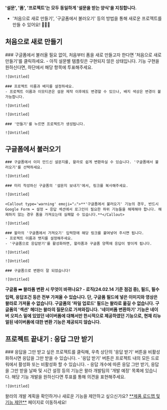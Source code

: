 
<Callout type='warning' emoji="⚠️">**'설문', '폼', '프로젝트'는 모두 동일하게 '설문을 받는 양식'을 지칭합니다.**</Callout>

- '처음으로 새로 만들기', '구글폼에서 불러오기' 등의 방법을 통해 새로운 프로젝트를 만들 수 있어요! 🙆🏻‍♀️

## 처음으로 새로 만들기

<Steps>
    ### 구글폼에서 불러올 필요 없이, 처음부터 폼을 새로 만들고자 한다면 '처음으로 새로 만들기'를 클릭하세요.
    - 아직 설문별 템플릿은 구현되지 않은 상태입니다. 기능 구현을 원하신다면, 하단에서 해당 항목에 투표해주세요.

    ![Untitled]

    ### 프로젝트 이름과 배지를 설정하세요.
    - 프로젝트 이름과 이모티콘은 설문 제작 이후에도 변경할 수 있으나, 배지 색상은 변경이 불가능합니다.

    ![Untitled]

    ![Untitled]

    ### '만들기'를 누르면 프로젝트가 생성됩니다.

    ![Untitled]

</Steps>

## 구글폼에서 불러오기

<Steps>

    ### 구글폼에서 이미 만드신 설문지를, 왈라로 쉽게 변환하실 수 있습니다. '구글폼에서 불러오기'를 선택하세요.

    ![Untitled]

    ### 미리 작성하신 구글폼의 '설문지 보내기'에서, 링크를 복사해주세요.

    ![Untitled]

    <Callout type='warning' emoji="⚠️">**'구글폼에서 불러오기' 기능의 경우, 반드시 Google Form ➡️ 설정 ➡️ 응답 섹션에서 로그인이 필요한 하위 기능들을 해제해야 합니다. 해제하지 않는 경우 폼을 가져오는데 실패할 수 있습니다.**</Callout>

    ![Untitled]

    ### 왈라의 '구글폼에서 가져오기' 입력창에 해당 링크를 붙여넣어 주시면 됩니다.
    - 프로젝트 이름과 뱃지를 설정해주세요.
    - '구글폼으로 응답받기'를 활성화하면, 왈라폼과 구글폼 양쪽에 응답이 쌓이게 됩니다.

    ![Untitled]

    ![Untitled]

    ### 구글폼으로 변환이 잘 되었습니다!

    ![Untitled]

</Steps>

<Callout type='info' emoji="🔔">**구글폼 ➡️ 왈라폼 변환 시 무엇이 바뀌나요? - 로직(24.02.14 기준 점검 중), 필드, 필수입력, 응답조건 등은 전부 가져올 수 있습니다. 단, 구글폼 필드에 넣은 이미지와 영상은 왈라로 가져올 수 없습니다. 구글폼의 '파일 업로드' 필드는 왈라로 옮길 수 없습니다. 구글폼의 '섹션' 헤더는 왈라의 질문으로 가져와집니다.**</Callout>
<Callout type='warning' emoji="⚠️">**'네이버폼 변환하기' 기능은 네이버 오피스 밑에 있었던 네이버폼에 대해서만 한시적으로 제공하였던 기능으로, 현재 리뉴얼된 네이버폼에 대한 변환 기능은 제공되지 않습니다.**</Callout>

## 프로젝트 끝내기 : 응답 그만 받기

<Steps>
    ### 응답을 그만 받고 싶은 프로젝트를 클릭해, 우측 상단의 '응답 받기' 버튼을 비활성화하시면 응답을 그만 받을 수 있습니다.
    - '응답 받기' 버튼은 프로젝트 내의 모든 드로워에서 활성화 또는 비활성화 할 수 있습니다.
    - 응답 개수에 따른 응답 그만 받기, 응답을 그만 받을 날짜 및 시간 설정 등의 기능은 왈라 개발팀의 '개발 예정' 목록에 있습니다. 해당 기능 개발을 원하신다면 투표를 통해 의견을 표현해주세요.

    ![Untitled]

</Steps>

<Callout type='info' emoji="🔔">
    왈라의 개발 계획을 확인하거나 새로운 기능을 제안하고 싶으신가요? <a href='https://google.com' target="_blank" rel="noopener noreferrer"
                                            style={{textDecoration: 'underline'}}>**제품 로드맵 및 기능 제안**</a> 페이지로
    이동하세요!
</Callout>